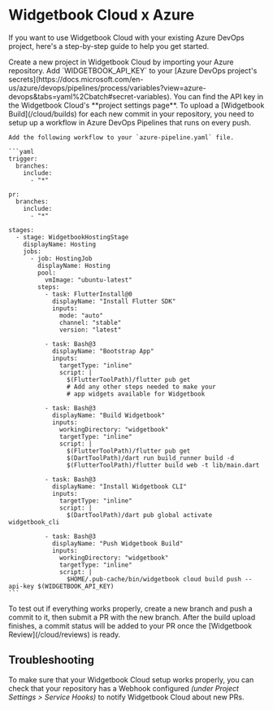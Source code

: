 # Widgetbook Cloud x Azure

If you want to use Widgetbook Cloud with your existing Azure DevOps project, here's a step-by-step guide to help you get started.

<Steps>
  <Step title="Setup Widgetbook Cloud Project">
    Create a new project in Widgetbook Cloud by importing your Azure repository.
  </Step>
  
  <Step title="Add API Key as a Secret">
    Add `WIDGETBOOK_API_KEY` to your [Azure DevOps project's secrets](https://docs.microsoft.com/en-us/azure/devops/pipelines/process/variables?view=azure-devops&tabs=yaml%2Cbatch#secret-variables). You can find the API key in the Widgetbook Cloud's **project settings page**.
  </Step>

  <Step title="Create Azure DevOps Pipeline">
    To upload a [Widgetbook Build](/cloud/builds) for each new commit in your repository, you need to setup up a workflow in Azure DevOps Pipelines that runs on every push.

    Add the following workflow to your `azure-pipeline.yaml` file.

    ```yaml
    trigger:
      branches:
        include:
          - "*"

    pr:
      branches:
        include:
          - "*"

    stages:
      - stage: WidgetbookHostingStage
        displayName: Hosting
        jobs:
          - job: HostingJob
            displayName: Hosting
            pool:
              vmImage: "ubuntu-latest"
            steps:
              - task: FlutterInstall@0
                displayName: "Install Flutter SDK"
                inputs:
                  mode: "auto"
                  channel: "stable"
                  version: "latest"

              - task: Bash@3
                displayName: "Bootstrap App"
                inputs:
                  targetType: "inline"
                  script: |
                    $(FlutterToolPath)/flutter pub get
                    # Add any other steps needed to make your
                    # app widgets available for Widgetbook

              - task: Bash@3
                displayName: "Build Widgetbook"
                inputs:
                  workingDirectory: "widgetbook"
                  targetType: "inline"
                  script: |
                    $(FlutterToolPath)/flutter pub get
                    $(DartToolPath)/dart run build_runner build -d
                    $(FlutterToolPath)/flutter build web -t lib/main.dart

              - task: Bash@3
                displayName: "Install Widgetbook CLI"
                inputs:
                  targetType: "inline"
                  script: |
                    $(DartToolPath)/dart pub global activate widgetbook_cli

              - task: Bash@3
                displayName: "Push Widgetbook Build"
                inputs:
                  workingDirectory: "widgetbook"
                  targetType: "inline"
                  script: |
                    $HOME/.pub-cache/bin/widgetbook cloud build push --api-key $(WIDGETBOOK_API_KEY)
    ```

  </Step>

  <Step title="Create a Pull Request">
    To test out if everything works properly, create a new branch and push a commit to it, then submit a PR with the new branch.
    After the build upload finishes, a commit status will be added to your PR once the [Widgetbook Review](/cloud/reviews) is ready.

  </Step>

</Steps>

## Troubleshooting

To make sure that your Widgetbook Cloud setup works properly, you can check that your repository has a Webhook configured _(under Project Settings > Service Hooks)_ to notify Widgetbook Cloud about new PRs.
